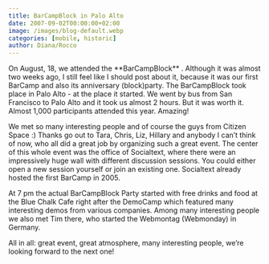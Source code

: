 ```yaml
---
title: BarCampBlock in Palo Alto
date: 2007-09-02T00:00:00+02:00
image: /images/blog-default.webp
categories: [mobile, historic]
author: Diana/Rocco
---
```


<div class="entry-content">
On August, 18, we attended the **BarCampBlock** . Although it was almost two weeks ago, I still feel like I should post about it, because it was our first BarCamp and also its anniversary (block)party. The BarCampBlock took place in Palo Alto - at the place it started. We went by bus from San Francisco to Palo Alto and it took us almost 2 hours. But it was worth it. Almost 1,000 participants attended this year. Amazing!

We met so many interesting people and of course the guys from Citizen Space :) Thanks go out to Tara, Chris, Liz, Hillary and anybody I can’t think of now, who all did a great job by organizing such a great event. The center of this whole event was the office of Socialtext, where there were an impressively huge wall with different discussion sessions. You could either open a new session yourself or join an existing one. Socialtext already hosted the first BarCamp in 2005.



At 7 pm the actual BarCampBlock Party started with free drinks and food at the Blue Chalk Cafe right after the DemoCamp which featured many interesting demos from various companies. Among many interesting people we also met Tim there, who started the Webmontag (Webmonday) in Germany.



All in all: great event, great atmosphere, many interesting people, we’re looking forward to the next one!
</div>

